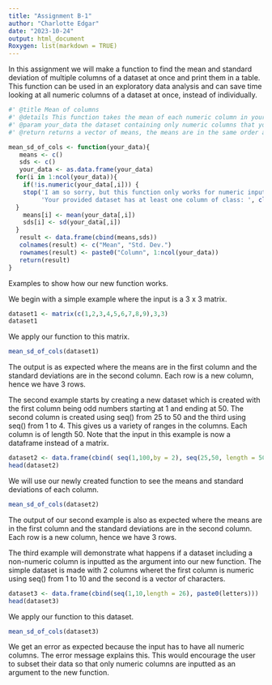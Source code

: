 ```yaml
---
title: "Assignment B-1"
author: "Charlotte Edgar"
date: "2023-10-24"
output: html_document
Roxygen: list(markdown = TRUE)
---
```


In this assignment we will make a function to find the mean and standard deviation of multiple columns of a dataset at once and print them in a table. This function can be used in an exploratory data analysis and can save time looking at all numeric columns of a dataset at once, instead of individually.
```r
#' @title Mean of columns
#' @details This function takes the mean of each numeric column in your dataset.
#' @param your_data the dataset containing only numeric columns that you wish to find the mean those columns, named your_data since data is a function in the utils R package to find preexisting datasets
#' @return returns a vector of means, the means are in the same order as the columns in the dataset

mean_sd_of_cols <- function(your_data){
   means <- c()
   sds <- c()
   your_data <- as.data.frame(your_data)
  for(i in 1:ncol(your_data)){
    if(!is.numeric(your_data[,i])) {
    stop('I am so sorry, but this function only works for numeric input!\n',
         'Your provided dataset has at least one column of class: ', class(your_data[,i])[1])
  }
    means[i] <- mean(your_data[,i])
    sds[i] <- sd(your_data[,i])
  }
   result <- data.frame(cbind(means,sds))
   colnames(result) <- c("Mean", "Std. Dev.")
   rownames(result) <- paste0("Column", 1:ncol(your_data))
   return(result)
}


```

Examples to show how our new function works.

We begin with a simple example where the input is a 3 x 3 matrix.
```r
dataset1 <- matrix(c(1,2,3,4,5,6,7,8,9),3,3)
dataset1
```
We apply our function to this matrix.
```r
mean_sd_of_cols(dataset1)
```

The output is as expected where the means are in the first column and the standard deviations are in the second column. Each row is a new column, hence we have 3 rows.

The second example starts by creating a new dataset which is created with the first column being odd numbers starting at 1 and ending at 50. The second column is created using seq() from 25 to 50 and the third using seq() from 1 to 4. This gives us a variety of ranges in the columns. Each column is of length 50. Note that the input in this example is now a dataframe instead of a matrix.

```r
dataset2 <- data.frame(cbind( seq(1,100,by = 2), seq(25,50, length = 50), seq(1,4, length = 50)))
head(dataset2)
```

We will use our newly created function to see the means and standard deviations of each column. 

```r
mean_sd_of_cols(dataset2)
```

The output of our second example is also as expected where the means are in the first column and the standard deviations are in the second column. Each row is a new column, hence we have 3 rows. 

The third example will demonstrate what happens if a dataset including a non-numeric column is inputted as the argument into our new function. The simple dataset is made with 2 columns wheret the first column is numeric using seq() from 1 to 10 and the second is a vector of characters. 
```r
dataset3 <- data.frame(cbind(seq(1,10,length = 26), paste0(letters)))
head(dataset3)
```
We apply our function to this dataset.
```r
mean_sd_of_cols(dataset3)
```
We get an error as expected because the input has to have all numeric columns. The error message explains this. This would encourage the user to subset their data so that only numeric columns are inputted as an argument to the new function. 





